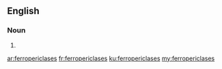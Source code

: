 ==English==

===Noun===
{{head|en|plural}}

# {{plural of|ferropericlase|lang=en}}

[[ar:ferropericlases]]
[[fr:ferropericlases]]
[[ku:ferropericlases]]
[[my:ferropericlases]]